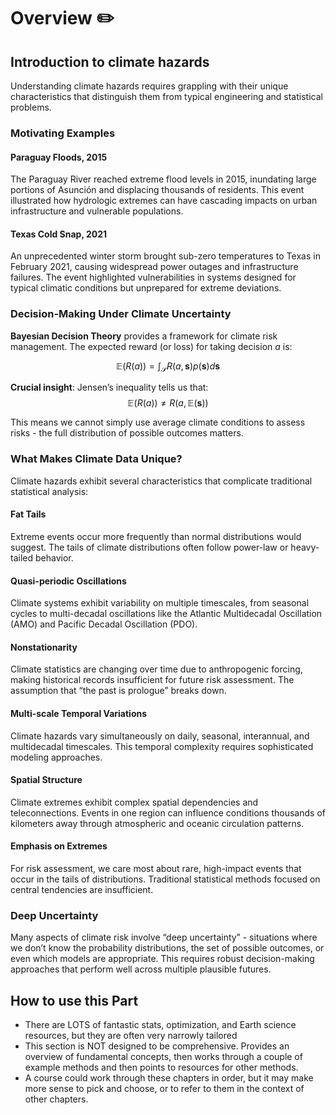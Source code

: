 # Overview ✏️ {.unnumbered}


## Introduction to climate hazards

Understanding climate hazards requires grappling with their unique characteristics that distinguish them from typical engineering and statistical problems.

### Motivating Examples

#### Paraguay Floods, 2015

The Paraguay River reached extreme flood levels in 2015, inundating large portions of Asunción and displacing thousands of residents.
This event illustrated how hydrologic extremes can have cascading impacts on urban infrastructure and vulnerable populations.

#### Texas Cold Snap, 2021

An unprecedented winter storm brought sub-zero temperatures to Texas in February 2021, causing widespread power outages and infrastructure failures.
The event highlighted vulnerabilities in systems designed for typical climatic conditions but unprepared for extreme deviations.

### Decision-Making Under Climate Uncertainty

**Bayesian Decision Theory** provides a framework for climate risk management.
The expected reward (or loss) for taking decision $a$ is:

$$
\mathbb{E}(R(a)) = \int_{\mathcal{S}} R(a, \mathbf{s}) p(\mathbf{s}) d\mathbf{s}
$$

**Crucial insight**: Jensen's inequality tells us that:
$$
\mathbb{E}(R(a)) \neq R(a, \mathbb{E}(\mathbf{s}))
$$

This means we cannot simply use average climate conditions to assess risks - the full distribution of possible outcomes matters.

### What Makes Climate Data Unique?

Climate hazards exhibit several characteristics that complicate traditional statistical analysis:

#### Fat Tails
Extreme events occur more frequently than normal distributions would suggest.
The tails of climate distributions often follow power-law or heavy-tailed behavior.

#### Quasi-periodic Oscillations
Climate systems exhibit variability on multiple timescales, from seasonal cycles to multi-decadal oscillations like the Atlantic Multidecadal Oscillation (AMO) and Pacific Decadal Oscillation (PDO).

#### Nonstationarity
Climate statistics are changing over time due to anthropogenic forcing, making historical records insufficient for future risk assessment.
The assumption that "the past is prologue" breaks down.

#### Multi-scale Temporal Variations
Climate hazards vary simultaneously on daily, seasonal, interannual, and multidecadal timescales.
This temporal complexity requires sophisticated modeling approaches.

#### Spatial Structure
Climate extremes exhibit complex spatial dependencies and teleconnections.
Events in one region can influence conditions thousands of kilometers away through atmospheric and oceanic circulation patterns.

#### Emphasis on Extremes
For risk assessment, we care most about rare, high-impact events that occur in the tails of distributions.
Traditional statistical methods focused on central tendencies are insufficient.

### Deep Uncertainty

Many aspects of climate risk involve "deep uncertainty" - situations where we don't know the probability distributions, the set of possible outcomes, or even which models are appropriate.
This requires robust decision-making approaches that perform well across multiple plausible futures.

## How to use this Part

- There are LOTS of fantastic stats, optimization, and Earth science resources, but they are often very narrowly tailored
- This section is NOT designed to be comprehensive. Provides an overview of fundamental concepts, then works through a couple of example methods and then points to resources for other methods.
- A course could work through these chapters in order, but it may make more sense to pick and choose, or to refer to them in the context of other chapters.

